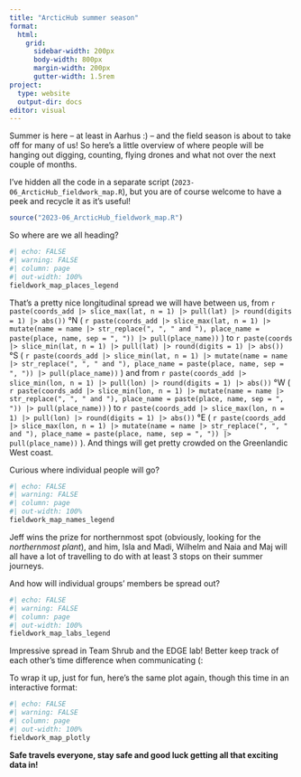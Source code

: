 ```yaml
---
title: "ArcticHub summer season"
format:
  html: 
    grid:
      sidebar-width: 200px
      body-width: 800px
      margin-width: 200px
      gutter-width: 1.5rem
project:
  type: website
  output-dir: docs
editor: visual
---
```


Summer is here -- at least in Aarhus :) -- and the field season is about to take off for many of us! So here's a little overview of where people will be hanging out digging, counting, flying drones and what not over the next couple of months.

I've hidden all the code in a separate script (`2023-06_ArcticHub_fieldwork_map.R`), but you are of course welcome to have a peek and recycle it as it's useful!

```r
source("2023-06_ArcticHub_fieldwork_map.R")
```

So where are we all heading?

```r
#| echo: FALSE
#| warning: FALSE
#| column: page
#| out-width: 100%
fieldwork_map_places_legend
```

That's a pretty nice longitudinal spread we will have between us, from `r paste(coords_add |> slice_max(lat, n = 1) |> pull(lat) |> round(digits = 1) |> abs())` °N ( `r paste(coords_add |> slice_max(lat, n = 1) |> mutate(name = name |> str_replace(", ", " and "), place_name = paste(place, name, sep = ", ")) |> pull(place_name))` ) to `r paste(coords |> slice_min(lat, n = 1) |> pull(lat) |> round(digits = 1) |> abs())` °S ( `r paste(coords_add |> slice_min(lat, n = 1) |> mutate(name = name |> str_replace(", ", " and "), place_name = paste(place, name, sep = ", ")) |> pull(place_name))` ) and from `r paste(coords_add |> slice_min(lon, n = 1) |> pull(lon) |> round(digits = 1) |> abs())` °W ( `r paste(coords_add |> slice_min(lon, n = 1) |> mutate(name = name |> str_replace(", ", " and "), place_name = paste(place, name, sep = ", ")) |> pull(place_name))` ) to `r paste(coords_add |> slice_max(lon, n = 1) |> pull(lon) |> round(digits = 1) |> abs())` °E ( `r paste(coords_add |> slice_max(lon, n = 1) |> mutate(name = name |> str_replace(", ", " and "), place_name = paste(place, name, sep = ", ")) |> pull(place_name))` ). And things will get pretty crowded on the Greenlandic West coast.

Curious where individual people will go?

```r
#| echo: FALSE
#| warning: FALSE
#| column: page
#| out-width: 100%
fieldwork_map_names_legend
```

Jeff wins the prize for northernmost spot (obviously, looking for the *northernmost plant*), and him, Isla and Madi, Wilhelm and Naia and Maj will all have a lot of travelling to do with at least 3 stops on their summer journeys.

And how will individual groups' members be spread out?

```r
#| echo: FALSE
#| warning: FALSE
#| column: page
#| out-width: 100%
fieldwork_map_labs_legend
```

Impressive spread in Team Shrub and the EDGE lab! Better keep track of each other's time difference when communicating (:

To wrap it up, just for fun, here's the same plot again, though this time in an interactive format:

```r
#| echo: FALSE
#| warning: FALSE
#| column: page
#| out-width: 100%
fieldwork_map_plotly
```

**Safe travels everyone, stay safe and good luck getting all that exciting data in!**
